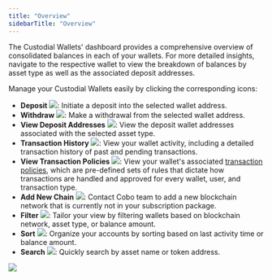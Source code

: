 ```yaml
---
title: "Overview"
sidebarTitle: "Overview"
---
```


The Custodial Wallets' dashboard provides a comprehensive overview of consolidated balances in each of your wallets. For more detailed insights, navigate to the respective wallet to view the breakdown of balances by asset type as well as the associated deposit addresses.

Manage your Custodial Wallets easily by clicking the corresponding icons:

- **Deposit** <img src="/images/custodial-wallet/deposit-icon.png" className="icon"/>: Initiate a deposit into the selected wallet address.
- **Withdraw** <img src="/images/custodial-wallet/withdraw-icon.png" className="icon"/>: Make a withdrawal from the selected wallet address.
- **View Deposit Addresses** <img src="/images/custodial-wallet/view-deposit-address.png" className="icon"/>: View the deposit wallet addresses associated with the selected asset type.
- **Transaction History** <img src="/images/custodial-wallet/transaction-history.png" className="icon"/>: View your wallet activity, including a detailed transaction history of past and pending transactions.
- **View Transaction Policies**  <img src="/images/custodial-wallet/view-transaction-policies.png" className="icon"/>: View your wallet's associated [transaction policies](/cn/portal/risk-controls/introduction), which are pre-defined sets of rules that dictate how transactions are handled and approved for every wallet, user, and transaction type.
- **Add New Chain** <img src="/images/custodial-wallet/add-new-chain.png" className="icon"/>: Contact Cobo team to add a new blockchain network that is currently not in your subscription package.
- **Filter** <img src="/images/custodial-wallet/filter.png" className="icon"/>: Tailor your view by filtering wallets based on blockchain network, asset type, or balance amount.
- **Sort** <img src="/images/custodial-wallet/sort.png" className="icon"/>: Organize your accounts by sorting based on last activity time or balance amount.
- **Search** <img src="/images/custodial-wallet/search.svg" className="icon"/>: Quickly search by asset name or token address.

<img src="/images/custodial-wallet/manage.png" className="screenshot_full_screen"/>